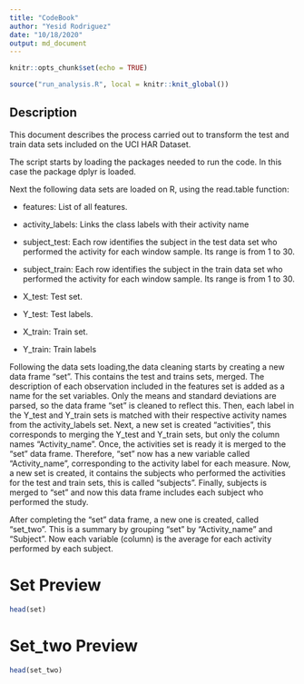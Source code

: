 ```yaml
---
title: "CodeBook"
author: "Yesid Rodriguez"
date: "10/18/2020"
output: md_document
---
```


```r
knitr::opts_chunk$set(echo = TRUE)
```

```r
source("run_analysis.R", local = knitr::knit_global())
```

## Description

This document describes the process carried out to transform the test and train data sets included on the UCI HAR Dataset.

The script starts by loading the packages needed to run the code. In this case the package dplyr is loaded.

Next the following data sets are loaded on R, using the read.table function:

  - features: List of all features.

  - activity_labels: Links the class labels with their activity name

  - subject_test: Each row identifies the subject in the test data set who performed the activity for each window sample. Its range is from 1 to 30. 

  - subject_train: Each row identifies the subject in the train data set who performed the activity for each window sample. Its range is from 1 to 30. 

  - X_test: Test set.

  - Y_test: Test labels.

  - X_train: Train set.

  - Y_train: Train  labels
  
Following the data sets loading,the data cleaning starts by creating a new data frame "set". This contains the test and trains sets, merged.
The description of each observation included in the features set is added as a name for the set variables. Only the means and standard deviations are parsed, so the data frame "set" is cleaned to reflect this. Then, each label in the Y_test and Y_train sets is matched with their respective activity names  from the activity_labels set. Next, a new set is created "activities", this corresponds to merging the Y_test and Y_train sets, but only the column names "Activity_name". Once, the activities set is ready it is merged to the "set" data frame. Therefore, "set" now has a new variable called "Activity_name", corresponding to the activity label for each measure. Now, a new set is created, it contains the subjects who performed the activities for the test and train sets, this is called "subjects". Finally, subjects is merged to "set" and now this data frame includes each subject who performed the study.

After completing the "set" data frame, a new one is created, called "set_two". This is a summary by grouping "set" by "Activity_name" and "Subject". Now each variable (column) is the average for each activity performed by each subject.

# Set Preview
```r
head(set)
```

# Set_two Preview
```r
head(set_two)
```

